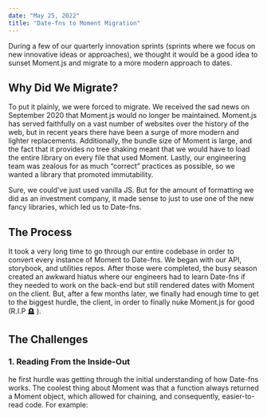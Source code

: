 ```yaml
---
date: "May 25, 2022"
title: "Date-fns to Moment Migration"
---
```



During a few of our quarterly innovation sprints (sprints where we focus on new innovative ideas or
approaches), we thought it would be a good idea to sunset Moment.js and migrate to a more modern approach to
dates.

## Why Did We Migrate?

To put it plainly, we were forced to migrate. We received the sad news on September 2020 that Moment.js would
no longer be maintained. Moment.js has served faithfully on a vast number of websites over the history of the
web, but in recent years there have been a surge of more modern and lighter replacements. Additionally, the
bundle size of Moment is large, and the fact that it provides no tree shaking meant that we would have to load
the entire library on every file that used Moment. Lastly, our engineering team was zealous for as much
“correct” practices as possible, so we wanted a library that promoted immutability.

Sure, we could’ve just used vanilla JS. But for the amount of formatting we did as an investment company, it
made sense to just to use one of the new fancy libraries, which led us to Date-fns.

## The Process

It took a very long time to go through our entire codebase in order to convert every instance of Moment to
Date-fns. We began with our API, storybook, and utilities repos. After those were completed, the busy season
created an awkward hiatus where our engineers had to learn Date-fns if they needed to work on the back-end but
still rendered dates with Moment on the client. But, after a few months later, we finally had enough time to
get to the biggest hurdle, the client, in order to finally nuke Moment.js for good (R.I.P 🪦 ).

## The Challenges

### 1. Reading From the Inside-Out

he first hurdle was getting through the initial understanding of how Date-fns works. The coolest thing about
Moment was that a function always returned a Moment object, which allowed for chaining, and consequently,
easier-to-read code. For example:

